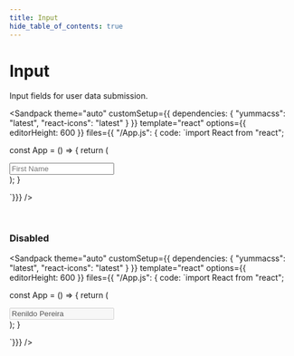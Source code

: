 ```yaml
---
title: Input
hide_table_of_contents: true
---
```



# Input

Input fields for user data submission.

<Sandpack
theme="auto"
customSetup={{ dependencies: { "yummacss": "latest", "react-icons": "latest" } }}
template="react"
options={{ editorHeight: 600 }}
files={{ "/App.js": {
code: `import React from "react";

const App = () => {
   return (
      <div className="ins h-1/1">
         <input className="bc-l-gray-6 bg-white p-1 rad-1 t-d-gray-4" placeholder="First Name"></input>
      </div>
   );
}

`}}}
/>

<br />

### Disabled

<Sandpack
theme="auto"
customSetup={{ dependencies: { "yummacss": "latest", "react-icons": "latest" } }}
template="react"
options={{ editorHeight: 600 }}
files={{ "/App.js": {
code: `import React from "react";

const App = () => {
   return (
      <div className="ins h-1/1">
         <input className="c-na bc-l-gray-6 o-50 p-1 rad-1 t-d-gray-4" placeholder="First Name" value="Renildo Pereira" disabled></input>
      </div>
   );
}

`}}}
/>